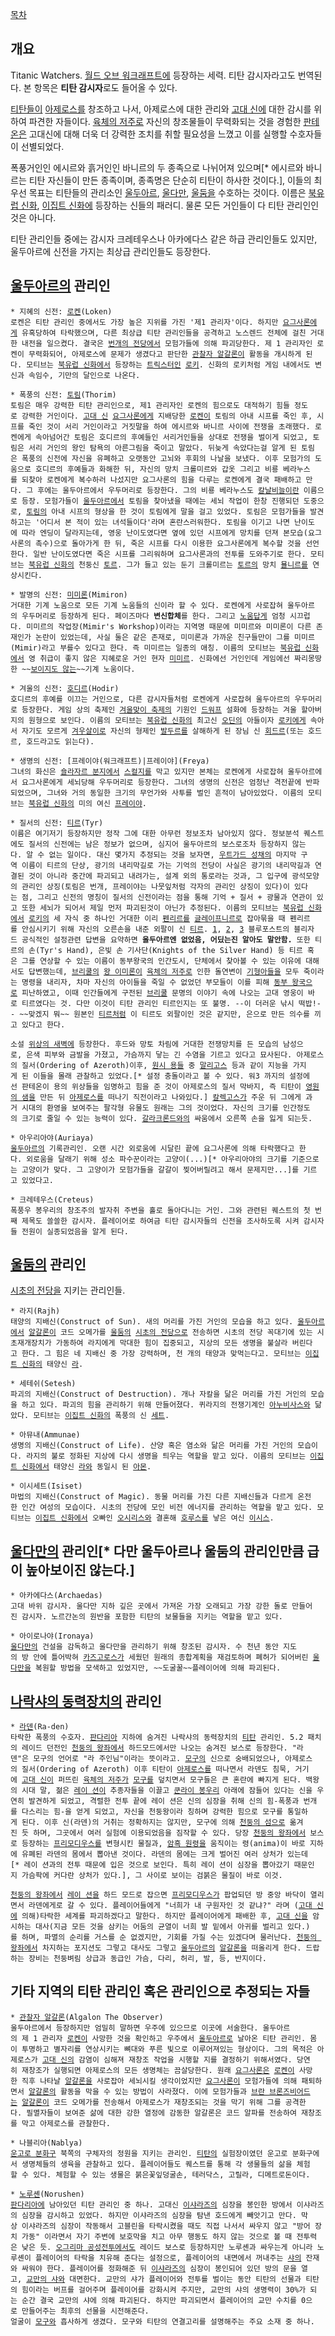 [[목차]]

== 개요 ==
Titanic Watchers. [[월드 오브 워크래프트]]에 등장하는 세력. 티탄 감시자라고도 번역된다. 본 항목은 '''티탄 감시자'''로도 들어올 수 있다.

[[티탄(워크래프트)|티탄]]들이 [[아제로스]]를 창조하고 나서, 아제로스에 대한 관리와 [[고대 신]]에 대한 감시를 위하여 파견한 자들이다. [[육체의 저주]]로 자신의 창조물들이 무력화되는 것을 경험한 [[판테온]]은 고대신에 대해 더욱 더 강력한 조치를 취할 필요성을 느꼈고 이를 실행할 수호자들이 선별되었다.

폭풍거인인 에시르와 흙거인인 바니르의 두 종족으로 나뉘어져 있으며[* 에시르와 바니르는 티탄 자신들이 만든 종족이며, 종족명은 단순히 티탄이 하사한 것이다.], 이들의 최우선 목표는 티탄들의 관리소인 [[울두아르]], [[울다만]], [[울둠]]을 수호하는 것이다. 이름은 [[북유럽 신화]], [[이집트 신화]]에 등장하는 신들의 패러디. 물론 모든 거인들이 다 티탄 관리인인 것은 아니다.

티탄 관리인들 중에는 감시자 크레테우스나 아카에다스 같은 하급 관리인들도 있지만, 울두아르에 신전을 가지는 최상급 관리인들도 등장한다.

== [[울두아르]]의 관리인 ==
 * 지혜의 신전: [[로켄]](Loken)
 로켄은 티탄 관리인 중에서도 가장 높은 지위를 가진 '제1 관리자'이다. 하지만 [[요그사론]]에게 유혹당하여 타락했으며, 다른 최상급 티탄 관리인들을 공격하고 노스렌드 전체에 걸친 거대한 내전을 일으켰다. 결국은 [[번개의 전당]]에서 모험가들에 의해 파괴당한다. 제 1 관리자인 로켄이 무력화되어, 아제로스에 문제가 생겼다고 판단한 [[관찰자 알갈론]]이 활동을 개시하게 된다. 모티브는 [[북유럽 신화]]에서 등장하는 [[트릭스터]]인 [[로키]]. 신화의 로키처럼 게임 내에서도 변신과 속임수, 기만의 달인으로 나온다.

 * 폭풍의 신전: [[토림]](Thorim)
 토림은 매우 강력한 티탄 관리인으로, 제1 관리자인 로켄의 힘으로도 대적하기 힘들 정도로 강력한 거인이다. [[고대 신]] [[요그사론]]에게 지배당한 [[로켄]]이 토림의 아내 시프를 죽인 후, 시프를 죽인 것이 서리 거인이라고 거짓말을 하여 에시르와 바니르 사이에 전쟁을 초래했다. 로켄에게 속아넘어간 토림은 호디르의 후예들인 서리거인들을 상대로 전쟁을 벌이게 되었고, 토림은 서리 거인의 왕인 탐욕의 아른그림을 죽이고 말았다. 뒤늦게 속았다는걸 알게 된 토림은 폭풍의 신전에 자신을 유폐하고 오랫동안 고뇌와 후회의 나날을 보냈다. 이후 모험가의 도움으로 호디르의 후예들과 화해한 뒤, 자신의 망치 크롤미르와 갑옷 그리고 비룡 베라누스를 되찾아 로켄에게 복수하러 나섰지만 요그사론의 힘을 다루는 로켄에게 결국 패배하고 만다. 그 후에는 울두아르에서 우두머리로 등장한다. 그의 비룡 베라누스도 [[칼날비늘]]이란 이름으로 등장. 모험가들이 [[울두아르]]에서 토림을 찾아냈을 때에는 세뇌 작업이 한창 진행되던 도중으로, [[토림]]의 아내 시프의 형상을 한 것이 토림에게 말을 걸고 있었다. 토림은 모험가들을 발견하고는 '어디서 본 적이 있는 녀석들이다'라며 혼란스러워한다. 토림을 이기고 나면 난이도에 따라 엔딩이 달라지는데, 영웅 난이도였다면 옆에 있던 시프에게 망치를 던져 본모습(요그사론의 촉수)으로 돌아가게 한 뒤, 죽은 시프를 다시 이용한 요그사론에게 복수할 것을 선언한다. 일반 난이도였다면 죽은 시프를 그리워하며 요그사론과의 전투를 도와주기로 한다. 모티브는 [[북유럽 신화]]의 천둥신 [[토르]]. 그가 들고 있는 둔기 크롤미르는 [[토르]]의 망치 [[묠니르]]를 연상시킨다.

 * 발명의 신전: [[미미론]](Mimiron)
 거대한 기계 노움으로 모든 기계 노움들의 신이라 할 수 있다. 로켄에게 사로잡혀 울두아르의 우두머리로 등장하게 된다. 페이즈마다 '''변신합체'''를 한다. 그리고 [[노움(워크래프트)|노움]]답게 엄청 시끄럽다. 미미르의 작업장(Mimir's Workshop)이라는 지역명 때문에 미미르와 미미론이 다른 존재인가 논란이 있었는데, 사실 둘은 같은 존재로, 미미론과 가까운 친구들만이 그를 미미르(Mimir)라고 부를수 있다고 한다. 즉 미미르는 일종의 애칭. 이름의 모티브는 [[북유럽 신화]]에서 영 취급이 좋지 않은 지혜로운 거인 현자 [[미미르]]. 신화에선 거인인데 게임에선 짜리몽땅한 ~~[[윌프레드 피즐뱅|보이지도 않는]]~~기계 노움이다.

 * 겨울의 신전: [[호디르]](Hodir)
 호디르의 후예를 이끄는 거인으로, 다른 감시자들처럼 로켄에게 사로잡혀 울두아르의 우두머리로 등장한다. 게임 상의 축제인 [[월드 오브 워크래프트/시즌 이벤트|겨울맞이 축제]]의 기원인 [[드워프(워크래프트)|드워프]] 설화에 등장하는 겨울 할아버지의 원형으로 보인다. 이름의 모티브는 [[북유럽 신화]]의 최고신 [[오딘]]의 아들이자 [[로키]]에게 속아서 자기도 모르게 [[겨우살이]]로 자신의 형제인 [[발두르]]를 살해하게 된 장님 신 [[회드르]](또는 호드르, 호드라고도 읽는다).

 * 생명의 신전: [프레이야(워크래프트)|프레이야](Freya)
 그녀의 화신은 [[숄라자르 분지]]에서 [[스컬지(워크래프트)|스컬지]]를 막고 있지만 본체는 로켄에게 사로잡혀 울두아르에서 요그사론에게 세뇌당해 우두머리로 등장한다. 그녀의 생명의 신전은 엄청난 격전끝에 반파되었으며, 그녀와 거의 동일한 크기의 무언가와 사투를 벌인 흔적이 남아있었다. 이름의 모티브는 [[북유럽 신화]]의 미의 여신 [[프레이야]].

 * 질서의 신전: [[티르]](Tyr)
 이름은 여기저기 등장하지만 정작 그에 대한 아무런 정보조차 남아있지 않다. 정보분석 퀘스트에도 질서의 신전에는 남은 정보가 없으며, 심지어 울두아르의 보스로조차 등장하지 않는다. 알 수 없는 일이다. 대신 몇가지 추정되는 것을 보자면, [[우트가드 성채]]의 마지막 구역 이름이 티르의 단상, 광기의 내리막길로 가는 기억의 전당이 사실은 광기의 내리막길과 연결된 것이 아니라 중간에 파괴되고 내려가는, 설계 외의 통로라는 것과, 그 입구에 광석모양의 관리인 상징(토림은 번개, 프레이야는 나뭇잎처럼 각자의 관리인 상징이 있다)이 있다는 점, 그리고 신전의 명칭이 질서의 신전이라는 점을 통해 기억 + 질서 + 광물과 연관이 있고 또한 세뇌가 되어서 제일 먼저 파괴된것이 아닌가 추정된다. 이름의 모티브는 [[북유럽 신화]]에서 [[로키]]의 세 자식 중 하나인 거대한 이리 [[펜리르]]를 [[글레이프니르]]로 잡아묶을 때 펜리르를 안심시키기 위해 자신의 오른손을 내준 외팔이 신 [[티르]]. [http://wow.gamemeca.com/special/section/html_section/wow/community/common/view.html?subcode=c1113&page=1&search_kind=title&search_text=%C6%BC%B8%A3&id=9989&gid=9594&head=&ck_id=&type=&mission_num=&mission_seq= 1], [http://wow.gamemeca.com/special/section/html_section/wow/community/common/view.html?subcode=c1113&page=1&search_kind=title&search_text=%C6%BC%B8%A3&id=9990&gid=9595&head=&ck_id=&type=&mission_num=&mission_seq= 2], [http://wow.gamemeca.com/special/section/html_section/wow/community/common/view.html?subcode=c1113&page=1&search_kind=title&search_text=%C6%BC%B8%A3&id=9991&gid=9596&head=&ck_id=&type=&mission_num=&mission_seq= 3] 블루포스트의 블리자드 공식적인 설정관련 답변을 요약하면 '''울두아르엔 없었음, 어딨는진 알아도 말안함.''' 또한 티르의 손(Tyr's Hand), 은빛 손 기사단(Knights of the Silver Hand) 등 티르 혹은 그를 연상할 수 있는 이름이 동부왕국의 인간도시, 단체에서 찾아볼 수 있는 이유에 대해서도 답변했는데, [[브리쿨]]의 [[왕 이미론]]이 [[육체의 저주]]로 인한 돌연변이 [[인간(워크래프트)|기형아들]]을 모두 죽이라는 명령을 내리자, 차마 자신의 아이들을 죽일 수 없었던 부모들이 이를 피해 [[동부 왕국]]으로 피난하였고, 이때 인간들에게 구전된 [[브리쿨]] 문명의 이야기 속에 나오는 고대 영웅이 바로 티르였다는 것. 다만 이것이 티탄 관리인 티르인지는 또 불명. --이 더러운 낚시 떡밥!-- ~~맞겠지 뭐~~ 원본인 [[티르]]처럼 이 티르도 외팔이인 것은 같지만, 은으로 만든 의수를 끼고 있다고 한다.

 소설 [[위상의 새벽]]에 등장한다. 후드와 망토 차림에 거대한 전쟁망치를 든 모습의 남성으로, 은색 피부와 금발을 가졌고, 가슴까지 닿는 긴 수염을 기르고 있다고 묘사된다. 아제로스의 질서(Ordering of Azeroth)이후, [[원시 용]]들 중 [[말리고스]] 등과 같이 지능을 가지게 된 이들을 몰래 관찰하고 있었다.[* 설정 충돌이라고 볼 수 있다. 워3 까지의 설정에선 판테온이 용의 위상들을 임명하고 힘을 준 것이 아제로스의 질서 막바지, 즉 티탄이 [[영원의 샘]]을 만든 뒤 [[아제로스]]를 떠나기 직전이라고 나와있다.] [[칼렉고스]]가 주운 뒤 그에게 과거 시대의 환영을 보여주는 팔각형 유물도 원래는 그의 것이었다. 자신의 크기를 인간정도의 크기로 줄일 수 있는 능력이 있다. [[갈라크론드]]와의 싸움에서 오른쪽 손을 잃게 되는듯.

 * 아우리아야(Auriaya)
 [[울두아르]]의 기록관리인. 오랜 시간 외로움에 시달린 끝에 요그사론에 의해 타락했다고 한다. 외로움을 달래기 위해 성소 파수꾼이라는 고양이(...)[* 아우리아야의 크기를 기준으로는 고양이가 맞다. 그 고양이가 모험가들을 갈갈이 찢어버릴려고 해서 문제지만...]를 기르고 있었다고.

 * 크레테우스(Creteus)
 폭풍우 봉우리의 창조주의 발자취 주변을 홀로 돌아다니는 거인. 그와 관련된 퀘스트의 첫 번째 제목도 쓸쓸한 감시자. 플레이어로 하여금 티탄 감시자들의 신전을 조사하도록 시켜 감시자들 전원이 실종되었음을 알게 된다.

== [[울둠]]의 관리인 ==
[[시초의 전당]]을 지키는 관리인들.

 * 라지(Rajh)
 태양의 지배신(Construct of Sun). 새의 머리를 가진 거인의 모습을 하고 있다. [[울두아르]]에서 [[알갈론]]이 코드 오메가를 [[울둠]]의 [[시초의 전당]]으로 전송하면 시초의 전당 꼭대기에 있는 시초재개장치가 가동하여 라지에게 막대한 힘이 집중되고, 지상의 모든 생명을 불살라 버린다고 한다. 그 힘은 네 지배신 중 가장 강력하며, 천 개의 태양과 맞먹는다고. 모티브는 [[이집트 신화]]의 태양신 [[라]].

 * 세테쉬(Setesh)
 파괴의 지배신(Construct of Destruction). 개나 자칼을 닮은 머리를 가진 거인의 모습을 하고 있다. 파괴의 힘을 관리하기 위해 만들어졌다. 퀴라지의 전쟁기계인 [[아누비사스]]와 닮았다. 모티브는 [[이집트 신화]]의 폭풍의 신 [[세트]].

 * 아뮤내(Ammunae)
 생명의 지배신(Construct of Life). 산양 혹은 염소와 닮은 머리를 가진 거인의 모습이다. 라지의 불로 정화된 지상에 다시 생명을 틔우는 역할을 맡고 있다. 이름의 모티브는 [[이집트 신화]]에서 태양신 [[라]]와 동일시 된 [[아몬]].

 * 이시세트(Isiset)
 마법의 지배신(Construct of Magic). 동물 머리를 가진 다른 지배신들과 다르게 온전한 인간 여성의 모습이다. 시초의 전당에 모인 비전 에너지를 관리하는 역할을 맡고 있다. 모티브는 [[이집트 신화]]에서 오빠인 [[오시리스]]와 결혼해 [[호루스]]를 낳은 여신 [[이시스]].

== [[울다만]]의 관리인[* 다만 울두아르나 울둠의 관리인만큼 급이 높아보이진 않는다.] ==
 * 아카에다스(Archaedas)
 고대 바위 감시자. 울다만 지하 깊은 곳에서 가져온 가장 오래되고 가장 강한 돌로 만들어진 감시자. 노르간논의 원반을 포함한 티탄의 보물들을 지키는 역할을 맡고 있다.

 * 아이로나야(Ironaya)
 [[울다만]]의 건설을 감독하고 울다만을 관리하기 위해 창조된 감시자. 수 천년 동안 지도의 방 안에 틀어박혀 [[카즈고로스]]가 세웠던 원래의 종합계획을 재검토하며 폐허가 되어버린 [[울다만]]을 복원할 방법을 모색하고 있었지만, ~~도굴꿀~~플레이어에 의해 파괴된다.

== [[모구샨 금고|나락샤의 동력장치]]의 관리인 ==
 * [[라덴(워크래프트)|라덴]](Ra-den)
 타락한 폭풍의 수호자. [[판다리아]] 지하에 숨겨진 나락샤의 동력장치의 [[티탄(워크래프트)|티탄]] 관리인. 5.2 패치의 레이드 던전인 [[천둥의 왕좌]]에서 하드모드에서만 나오는 숨겨진 보스로 등장한다. "라덴"은 모구의 언어로 "라 주인님"이라는 뜻이라고. [[모구]]의 신으로 숭배되었으나, 아제로스의 질서(Ordering of Azeroth) 이후 티탄이 [[아제로스]]를 떠나면서 라덴도 침묵, 거기에 [[고대 신]]이 퍼뜨린 [[육체의 저주]]가 [[모구]]를 덮치면서 모구들은 큰 혼란에 빠지게 된다. 백왕의 시대 말, 젊은 [[레이 션]]이 추종자들을 이끌고 [[쿤라이 봉우리]] 아래에 잠들어 있다는 신을 우연히 발견하게 되었고, 격렬한 전투 끝에 레이 션은 신의 심장을 취해 신의 힘-폭풍과 번개를 다스리는 힘-을 얻게 되었고, 자신을 천둥왕이라 칭하며 강력한 힘으로 모구를 통일하게 된다. 이후 신(라덴)의 거취는 정확하지는 않지만, 모구에 의해 [[천둥의 섬]]으로 옮겨진 듯 하며, 그곳에서 여러 실험에 이용되었음을 짐작할 수 있다. 당장 [[천둥의 왕좌]]에서 보스로 등장하는 [[프리모디우스]]를 변형시킨 물질과, [[암흑 원령]]을 움직이는 령(anima)이 바로 지하에 유폐된 라덴의 몸에서 뽑아낸 것이다. 라덴의 몸에는 크게 벌어진 여러 상처가 있는데[* 레이 션과의 전투 때문에 입은 것으로 보인다. 특히 레이 션이 심장을 뽑아갔기 때문인지 가슴팍에 커다란 상처가 있다.], 그 사이로 보이는 검붉은 물질이 바로 이것.

 [[천둥의 왕좌]]에서 [[레이 션]]을 하드 모드로 잡으면 [[프리모디우스]]가 팝업되던 방 중앙 바닥이 열리면서 라덴에게로 갈 수 있다. 플레이어들에게 "너희가 내 구원자인 것 같냐?" 라며 ([[고대 신]]에 의해)타락한 세계를 파괴하겠다고 말한다. 하지만 플레이어에게 패배한 후, [[고대 신]]을 암시하는 대사(지금 모든 것을 삼키는 어둠의 균열이 너희 발 밑에서 아귀를 벌리고 있다.)를 하며, 파멸의 순리를 거스를 순 없겠지만, 기회를 가질 수는 있겠다며 물러난다. [[천둥의 왕좌]]에서 차지하는 포지션도 그렇고 대사도 그렇고 [[울두아르]]의 [[알갈론]]을 떠올리게 한다. 드랍하는 장비는 천둥벼림 상급과 동급인 가슴, 다리, 허리, 발, 등, 반지이다.

== 기타 지역의 티탄 관리인 혹은 관리인으로 추정되는 자들 ==
 * [[관찰자 알갈론]](Algalon The Observer)
 울두아르에서 등장하지만 엄밀히 말하면 우주에 있으므로 이곳에 서술한다. 울두아르의 제 1 관리자 [[로켄]]이 사망한 것을 확인하고 우주에서 [[울두아르]]로 날아온 티탄 관리인. 몸이 투명하고 별자리를 연상시키는 뼈대와 푸른 빛으로 이루어져있는 형상이다. 그의 목적은 아제로스가 [[고대 신]]의 감염이 심해져 재창조 작업을 시행할 지를 결정하기 위해서였다. 당연히 재창조가 실행되면 아제로스의 모든 생명체는 끔살당한다. 원래 [[요그사론]]은 [[로켄]]이 사망한 직후 나타날 [[알갈론]]을 사로잡아 세뇌시킬 생각이었지만 [[요그사론]]이 모험가들에 의해 패퇴하면서 [[알갈론]]의 활동을 막을 수 있는 방법이 사라졌다. 이에 모험가들과 [[브란 브론즈비어드]]는 [[알갈론]]이 코드 오메가를 전송해서 아제로스가 재창조되는 것을 막기 위해 그를 공격한다. 필멸자들이 보여준 삶에 대한 강한 열정에 감동한 알갈론은 코드 알파를 전송하여 재창조를 막고 아제로스를 관찰한다.

 * 나블리아(Nablya)
 [[운고로 분화구]] 북쪽의 구체자의 정원을 지키는 관리인. [[티탄(워크래프트)|티탄]]의 실험장이였던 운고로 분화구에서 생명체들의 생육을 관찰하고 있다. 플레이어들도 퀘스트를 통해 각 생물들의 삶을 체험할 수 있다. 체험할 수 있는 생물은 붉은꽃잎덩굴손, 테러닥스, 고릴라, 디메트로돈이다.

 * [[노루셴]](Norushen)
 [[판다리아]]에 남아있던 티탄 관리인 중 하나. 고대신 [[이샤라즈]]의 심장을 봉인한 방에서 이샤라즈의 심장을 감시하고 있었다. 하지만 이샤라즈의 심장을 탐낸 호드에게 빼앗기고 만다. 막상 이샤라즈의 심장이 작동해서 고블린을 타락시켰을 때도 직접 나서서 싸우지 않고 "방어 장치 가동" 이라면서 자기 주변에 보호막을 치고 아무 행동도 하지 않는 것으로 볼 때 전투력은 낮은 듯. [[오그리마 공성전투]]에서도 레이드 보스로 등장하지만 노루셴과 싸우는게 아니라 노루셴이 플레이어의 타락을 치유해 준다는 설정으로, 플레이어의 내면에서 꺼내주는 [[샤(워크래프트)|샤]]의 잔재와 싸워야 한다. 플레이어를 정화해준 뒤 [[이샤라즈]]의 심장이 봉인되어 있던 방의 문을 열고, [[교만의 샤]]와 대면한다. 교만의 샤가 플레이어와 전투를 벌이는 동안 티탄의 선물과 티탄의 힘이라는 버프를 걸어주며 플레이어를 강화시켜 주지만, 교만의 샤의 생명력이 30%가 되는 순간 결국 교만의 샤에 의해 파괴된다. 하지만 파괴되면서 플레이어의 교만 수치를 0으로 만들어주는 최후의 선물을 시전해준다.
 얼굴이 [[모구]]와 흡사하게 생겼다. 모구와 티탄의 연결고리를 설명해주는 주요 소재 중 하나.
